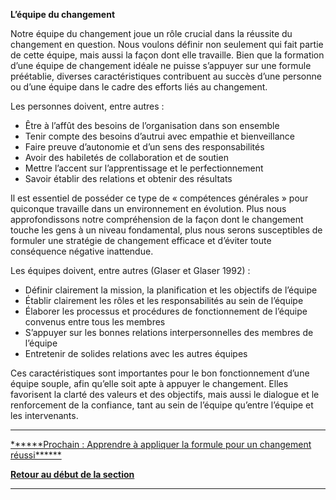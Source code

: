 '''L’équipe du changement'''

Notre équipe du changement joue un rôle crucial dans la réussite du changement en question. Nous voulons définir non seulement qui fait partie de cette équipe, mais aussi la façon dont elle travaille. Bien que la formation d’une équipe de changement idéale ne puisse s’appuyer sur une formule préétablie, diverses caractéristiques contribuent au succès d’une personne ou d’une équipe dans le cadre des efforts liés au changement.

Les personnes doivent, entre autres :

* Être à l’affût des besoins de l’organisation dans son ensemble
* Tenir compte des besoins d’autrui avec empathie et bienveillance
* Faire preuve d’autonomie et d’un sens des responsabilités
* Avoir des habiletés de collaboration et de soutien
* Mettre l’accent sur l’apprentissage et le perfectionnement
* Savoir établir des relations et obtenir des résultats

Il est essentiel de posséder ce type de « compétences générales » pour quiconque travaille dans un environnement en évolution. Plus nous approfondissons notre compréhension de la façon dont le changement touche les gens à un niveau fondamental, plus nous serons susceptibles de formuler une stratégie de changement efficace et d’éviter toute conséquence négative inattendue.

Les équipes doivent, entre autres (Glaser et Glaser 1992) :

* Définir clairement la mission, la planification et les objectifs de l’équipe
* Établir clairement les rôles et les responsabilités au sein de l’équipe
* Élaborer les processus et procédures de fonctionnement de l’équipe convenus entre tous les membres
* S’appuyer sur les bonnes relations interpersonnelles des membres de l’équipe
* Entretenir de solides relations avec les autres équipes

Ces caractéristiques sont importantes pour le bon fonctionnement d’une équipe souple, afin qu’elle soit apte à appuyer le changement. Elles favorisent la clarté des valeurs et des objectifs, mais aussi le dialogue et le renforcement de la confiance, tant au sein de l’équipe qu’entre l’équipe et les intervenants.


-----

[https://articles.alpha.canada.ca/framework-for-leading-change/fr/la-formule-pour-un-changement-reussi/ ******Prochain : Apprendre à appliquer la formule pour un changement réussi******]

[https://articles.alpha.canada.ca/framework-for-leading-change/fr/jeter-les-bases-dun-changement-reussi/ '''Retour au début de la section''']


-----
